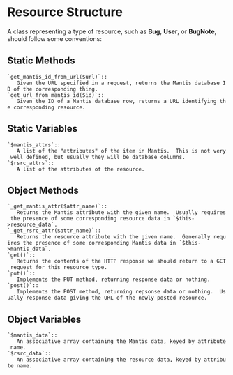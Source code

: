 = Resource Structure =

A class representing a type of resource, such as '''Bug''', '''User''', or '''BugNote''', should follow some conventions:

== Static Methods ==

 `get_mantis_id_from_url($url)`::
    Given the URL specified in a request, returns the Mantis database ID of the corresponding thing.
 `get_url_from_mantis_id($id)`::
    Given the ID of a Mantis database row, returns a URL identifying the corresponding resource.

== Static Variables ==

 `$mantis_attrs`::
    A list of the "attributes" of the item in Mantis.  This is not very well defined, but usually they will be database columns.
 `$rsrc_attrs`::
    A list of the attributes of the resource.

== Object Methods ==

 `_get_mantis_attr($attr_name)`::
    Returns the Mantis attribute with the given name.  Usually requires the presence of some corresponding resource data in `$this->resource_data`.
 `_get_rsrc_attr($attr_name)`::
    Returns the resource attribute with the given name.  Generally requires the presence of some corresponding Mantis data in `$this->mantis_data`.
 `get()`::
    Returns the contents of the HTTP response we should return to a GET request for this resource type.
 `put()`::
    Implements the PUT method, returning response data or nothing.
 `post()`::
    Implements the POST method, returning repsonse data or nothing.  Usually response data giving the URL of the newly posted resource.

== Object Variables ==

 `$mantis_data`::
    An associative array containing the Mantis data, keyed by attribute name.
 `$rsrc_data`::
    An associative array containing the resource data, keyed by attribute name.